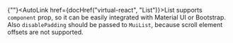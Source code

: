 
{""}<AutoLink href={docHref("virtual-react", "List")}>List</AutoLink> supports `component`
prop, so it can be easily integrated with Material UI or <AutoLink href="./bootstrap">Bootstrap</AutoLink>. Also `disablePadding` should
be passed to `MuiList`, because scroll element offsets are not supported.
